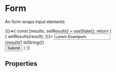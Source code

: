 
<Meta title="Form Components/Form" component={Form} />

# Form
An form wraps input elements

<Preview>
  <Story name="Example">
      {()=>{
        const [results, setResults] = useState();
        return (
          <Form onSubmit={(result=>{
            setResults(result);
          })}>
          <Input name="example"
              id="example"
              label="Input"
              type="text"
              value="Lorem Exampum"
              />
            <Checkbox name="example"
              id="example"
              label="Checkbox"
              value="Lorem Exampum"
              />
              <div>{results?.toString()}</div>
            <Button type="submit">Submit</Button>
      </Form>
      )
    }}
  </Story>
</Preview>

## Properties
<Props of={Form} />
